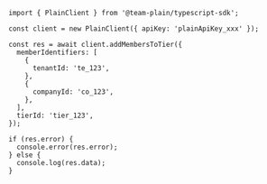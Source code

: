```tsx
import { PlainClient } from '@team-plain/typescript-sdk';

const client = new PlainClient({ apiKey: 'plainApiKey_xxx' });

const res = await client.addMembersToTier({
  memberIdentifiers: [
    {
      tenantId: 'te_123',
    },
    {
      companyId: 'co_123',
    },
  ],
  tierId: 'tier_123',
});

if (res.error) {
  console.error(res.error);
} else {
  console.log(res.data);
}
```
